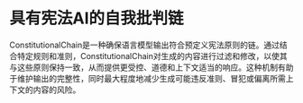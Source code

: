 # 具有宪法AI的自我批判链
ConstitutionalChain是一种确保语言模型输出符合预定义宪法原则的链。通过结合特定规则和准则，ConstitutionalChain对生成的内容进行过滤和修改，以使其与这些原则保持一致，从而提供更受控、道德和上下文适当的响应。这种机制有助于维护输出的完整性，同时最大程度地减少生成可能违反准则、冒犯或偏离所需上下文的内容的风险。



<Example/>
